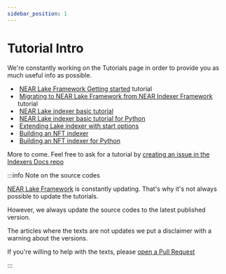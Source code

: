 ```yaml
---
sidebar_position: 1
---
```



# Tutorial Intro

We're constantly working on the Tutorials page in order to provide you as much useful info as possible.

- &#8203;<ProgrammingLanguage lang="rust" small /> [NEAR Lake Framework Getting started](https://docs.near.org/tutorials/indexer/near-lake-state-changes-indexer) tutorial
- &#8203;<ProgrammingLanguage lang="rust" small /> [Migrating to NEAR Lake Framework from NEAR Indexer Framework](https://docs.near.org/tutorials/indexer/migrating-to-near-lake-framework) tutorial
- &#8203;<ProgrammingLanguage lang="js" small /> [NEAR Lake indexer basic tutorial](https://docs.near.org/tutorials/indexer/js-lake-indexer)
- &#8203;<ProgrammingLanguage lang="python" small /> [NEAR Lake indexer basic tutorial for Python](https://docs.near.org/tutorials/indexer/python-lake-indexer)
- &#8203;<ProgrammingLanguage lang="rust" small /> [Extending Lake indexer with start options](https://docs.near.org/tutorials/indexer/lake-start-options)
- &#8203;<ProgrammingLanguage lang="js" small /> [Building an NFT indexer](https://docs.near.org/tutorials/indexer/nft-indexer)
- &#8203;<ProgrammingLanguage lang="python" small /> [Building an NFT indexer for Python](https://docs.near.org/tutorials/indexer/python-nft-indexer)

More to come. Feel free to ask for a tutorial by [creating an issue in the Indexers Docs repo](https://github.com/near/indexers-docs/issues)

:::info Note on the source codes

[NEAR Lake Framework](https://docs.near.org/concepts/advanced/near-lake-framework) is constantly updating. That's why it's not always possible to update the tutorials.

However, we always update the source codes to the latest published version.

The articles where the texts are not updates we put a disclaimer with a warning about the versions.

If you're willing to help with the texts, please [open a Pull Request](https://github.com/near/indexers-docs)

:::
